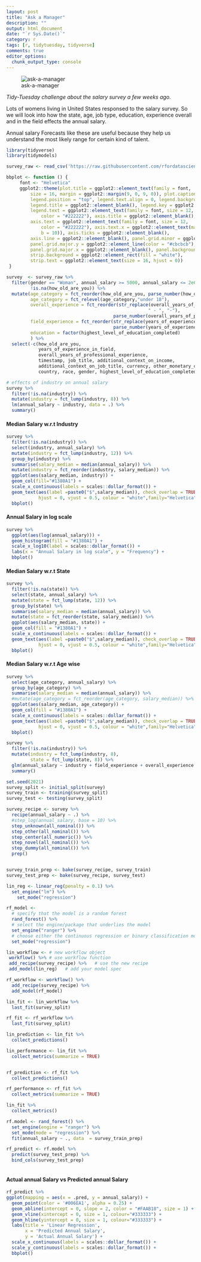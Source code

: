 ```yaml
---
layout: post
title: "Ask a Manager"
description: ""
output: html_document
date: "`r Sys.Date()`"
category: r
tags: [r, tidytuesday, tidyverse]
comments: true
editor_options: 
  chunk_output_type: console
---
```


![ask-a-manager](https://www.askamanager.org/wp-content/uploads/2019/09/cropped-aam-resize-1-550px_width.png)

*Tidy-Tuesday challenge about the salary survey a few weeks ago.*

Lots of womens living in United States responsed to the salary survey. So we will look into how the state, age, job type, education, experience overall and in the field effects the annual salary. 

Annual salary Forecasts like these are useful because they help us understand the most likely range for certain kind of talent.


```r
library(tidyverse)
library(tidymodels)
```


```r
survey_raw <- read_csv('https://raw.githubusercontent.com/rfordatascience/tidytuesday/master/data/2021/2021-05-18/survey.csv')
```


```r
bbplot <- function () {
     font <- "Helvetica"
     ggplot2::theme(plot.title = ggplot2::element_text(family = font,          size = 22, face = "bold", color = "#222222"), plot.subtitle = ggplot2::element_text(family = font, 
         size = 16, margin = ggplot2::margin(9, 0, 9, 0)), plot.caption = ggplot2::element_blank(), 
         legend.position = "top", legend.text.align = 0, legend.background = ggplot2::element_blank(), 
         legend.title = ggplot2::element_blank(), legend.key = ggplot2::element_blank(), 
         legend.text = ggplot2::element_text(family = font, size = 12, 
             color = "#222222"), axis.title = ggplot2::element_blank(), 
         axis.text = ggplot2::element_text(family = font, size = 12, 
             color = "#222222"), axis.text.x = ggplot2::element_text(margin = ggplot2::margin(5, 
             b = 10)), axis.ticks = ggplot2::element_blank(), 
         axis.line = ggplot2::element_blank(), panel.grid.minor = ggplot2::element_blank(), 
         panel.grid.major.y = ggplot2::element_line(color = "#cbcbcb"), 
         panel.grid.major.x = ggplot2::element_blank(), panel.background = ggplot2::element_blank(), 
         strip.background = ggplot2::element_rect(fill = "white"), 
         strip.text = ggplot2::element_text(size = 16, hjust = 0))
 }
```


```r
survey  <- survey_raw %>%
  filter(gender == "Woman", annual_salary >= 5000, annual_salary <= 2e6, currency == "USD",
         !is.na(how_old_are_you)) %>%
  mutate(age_category = fct_reorder(how_old_are_you, parse_number(how_old_are_you)),
         age_category = fct_relevel(age_category,"under 18"),
         overall_experience = fct_reorder(str_replace(overall_years_of_professional_experience, 
                                                     " - ", "-"),
                                        parse_number(overall_years_of_professional_experience)),
         field_experience = fct_reorder(str_replace(years_of_experience_in_field, " - ", "-"),
                                        parse_number(years_of_experience_in_field)),
         education = factor(highest_level_of_education_completed)
         ) %>%
  select(-c(how_old_are_you, 
            years_of_experience_in_field, 
            overall_years_of_professional_experience,
            timestamp, job_title, additional_context_on_income, 
            additional_context_on_job_title, currency, other_monetary_comp, currency_other,
            country, race, gender, highest_level_of_education_completed))
```



```r
# effects of industry on annual salary
survey %>%
  filter(!is.na(industry)) %>%
  mutate(industry = fct_lump(industry, 8)) %>%
  lm(annual_salary ~ industry, data = .) %>%
  summary()
```


#### Median Salary w.r.t Industry
```r
survey %>%
  filter(!is.na(industry)) %>%
  select(industry, annual_salary) %>%
  mutate(industry = fct_lump(industry, 12)) %>%
  group_by(industry) %>%
  summarise(salary_median = median(annual_salary)) %>%
  mutate(industry = fct_reorder(industry, salary_median)) %>%
  ggplot(aes(salary_median, industry)) +
  geom_col(fill="#1380A1") +
  scale_x_continuous(labels = scales::dollar_format()) +
  geom_text(aes(label =paste0("$",salary_median)), check_overlap = TRUE, x = 10, 
            hjust = 0, vjust = 0.5, colour = "white",family="Helvetica", size = 6) +
  bbplot()
```

#### Annual Salary in log scale
```r
survey %>%
  ggplot(aes(log(annual_salary))) +
  geom_histogram(fill = "#1380A1") +
  scale_x_log10(label = scales::dollar_format()) +
  labs(x = "Annual Salary in log scale", y = "Frequency") +
  bbplot()
```


#### Median Salary w.r.t State
```r
survey %>%
  filter(!is.na(state)) %>%
  select(state, annual_salary) %>%
  mutate(state = fct_lump(state, 12)) %>%
  group_by(state) %>%
  summarise(salary_median = median(annual_salary)) %>%
  mutate(state = fct_reorder(state, salary_median)) %>%
  ggplot(aes(salary_median, state)) +
  geom_col(fill = "#1380A1") +
  scale_x_continuous(labels = scales::dollar_format()) +
  geom_text(aes(label =paste0("$",salary_median)), check_overlap = TRUE, x = 10, 
            hjust = 0, vjust = 0.5, colour = "white",family="Helvetica", size = 6) +
  bbplot()
```


#### Median Salary w.r.t Age wise 
```r
survey %>%
  select(age_category, annual_salary) %>%
  group_by(age_category) %>%
  summarise(salary_median = median(annual_salary)) %>%
  #mutate(age_category = fct_reorder(age_category, salary_median)) %>%
  ggplot(aes(salary_median, age_category)) +
  geom_col(fill = "#1380A1") +
  scale_x_continuous(labels = scales::dollar_format()) +
  geom_text(aes(label =paste0("$",salary_median)), check_overlap = TRUE, x = 10, 
            hjust = 0, vjust = 0.5, colour = "white",family="Helvetica", size = 6) +
  bbplot()
```


```r
survey %>%
  filter(!is.na(industry)) %>%
  mutate(industry = fct_lump(industry, 8),
         state = fct_lump(state, 8)) %>%
  glm(annual_salary ~ industry + field_experience + overall_experience + age_category + state + education, data = .) %>%
  summary()
```


```r
set.seed(2021)
survey_split <- initial_split(survey)
survey_train <- training(survey_split)
survey_test <- testing(survey_split)
```

 
```r
survey_recipe <- survey %>%
  recipe(annual_salary ~ .) %>%
  #step_log(annual_salary, base = 10) %>%
  step_unknown(all_nominal()) %>%
  step_other(all_nominal()) %>%
  step_center(all_numeric()) %>%
  step_novel(all_nominal()) %>%
  step_dummy(all_nominal()) %>%
  prep()


survey_train_prep <- bake(survey_recipe, survey_train)
survey_test_prep <- bake(survey_recipe, survey_test)
```


```r
lin_reg <- linear_reg(penalty = 0.1) %>%
  set_engine("lm") %>%
    set_mode("regression") 

rf_model <- 
  # specify that the model is a random forest
  rand_forest() %>%
  # select the engine/package that underlies the model
  set_engine("ranger") %>%
  # choose either the continuous regression or binary classification mode
  set_mode("regression")
```


```r
lin_workflow <- # new workflow object
 workflow() %>% # use workflow function
 add_recipe(survey_recipe) %>%   # use the new recipe
 add_model(lin_reg)   # add your model spec

rf_workflow <- workflow() %>%
  add_recipe(survey_recipe) %>%
  add_model(rf_model)
```


```r
lin_fit <- lin_workflow %>%
  last_fit(survey_split)

rf_fit <- rf_workflow %>%
  last_fit(survey_split)
```


```r
lin_prediction <- lin_fit %>%
  collect_predictions()

lin_performance <- lin_fit %>%
  collect_metrics(summarize = TRUE)


rf_prediction <- rf_fit %>%
  collect_predictions()

rf_performance <- rf_fit %>%
  collect_metrics(summarize = TRUE)
```

```r
lin_fit %>%
  collect_metrics()

rf.model <- rand_forest() %>%
  set_engine(engine = "ranger") %>%
  set_mode(mode = "regression") %>%
  fit(annual_salary ~ ., data  = survey_train_prep)

rf_predict <- rf.model %>%
  predict(survey_test_prep) %>%
  bind_cols(survey_test_prep)
  
```

#### Actual annual Salary vs Predicted annual Salary 
```r
rf_predict %>%
ggplot(mapping = aes(x = .pred, y = annual_salary)) +
  geom_point(color = '#006EA1', alpha = 0.25) +
  geom_abline(intercept = 0, slope = 2, color = "#FAAB18", size = 1) +
  geom_vline(xintercept = 0, size = 1, colour="#333333") +
  geom_hline(yintercept = 0, size = 1, colour="#333333") +
  labs(title = 'Linear Regression',
       x = 'Predicted Annual Salary',
       y = 'Actual Annual Salary') +
  scale_x_continuous(labels = scales::dollar_format()) +
  scale_y_continuous(labels = scales::dollar_format()) +
  bbplot()
```



